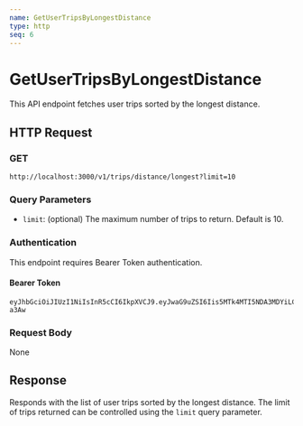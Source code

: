 ```yaml
---
name: GetUserTripsByLongestDistance
type: http
seq: 6
---
```


# GetUserTripsByLongestDistance

This API endpoint fetches user trips sorted by the longest distance.

## HTTP Request

### GET

`http://localhost:3000/v1/trips/distance/longest?limit=10`

### Query Parameters

- `limit`: (optional) The maximum number of trips to return. Default is 10.

### Authentication

This endpoint requires Bearer Token authentication.

#### Bearer Token

```plaintext
eyJhbGciOiJIUzI1NiIsInR5cCI6IkpXVCJ9.eyJwaG9uZSI6Iis5MTk4MTI5NDA3MDYiLCJ1aWQiOiI1Z2VhcGdhcHhzIn0.yNyKfoOQouzSNDwp_5rJ9CAEMVJo5uqueJHNpG-a3Aw
```

### Request Body

None

## Response

Responds with the list of user trips sorted by the longest distance. The limit of trips returned can be controlled using the `limit` query parameter.